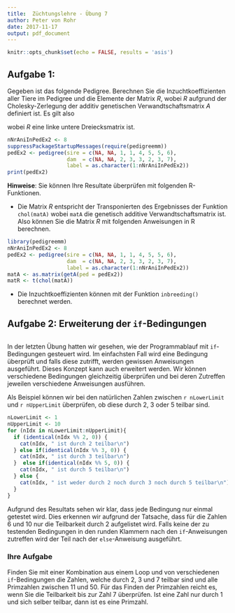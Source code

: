 ```yaml
---
title:  Züchtungslehre - Übung 7
author: Peter von Rohr
date: 2017-11-17
output: pdf_document
---
```


```r
knitr::opts_chunk$set(echo = FALSE, results = 'asis')
```


## Aufgabe 1:

Gegeben ist das folgende Pedigree. Berechnen Sie die Inzuchtkoeffizienten aller Tiere im Pedigree und die Elemente der Matrix $R$, wobei $R$ aufgrund der Cholesky-Zerlegung der additiv genetischen Verwandtschaftsmatrix $A$ definiert ist. Es gilt also 

\begin{equation}
A = R * R^T
\label{eq:AChol}
\end{equation}

wobei $R$ eine linke untere Dreiecksmatrix ist.

```r
nNrAniInPedEx2 <- 8
suppressPackageStartupMessages(require(pedigreemm))
pedEx2 <- pedigree(sire = c(NA, NA, 1, 1, 4, 5, 5, 6), 
                   dam  = c(NA, NA, 2, 3, 3, 2, 3, 7),
                   label = as.character(1:nNrAniInPedEx2))
print(pedEx2)
```

__Hinweise__:
Sie können Ihre Resultate überprüfen mit folgenden R-Funktionen.

- Die Matrix $R$ entspricht der Transponierten des Ergebnisses der Funktion `chol(matA)` wobei `matA` die genetisch additive Verwandtschaftsmatrix ist. Also können Sie die Matrix $R$ mit folgenden Anweisungen in R berechnen.

```r
library(pedigreemm)
nNrAniInPedEx2 <- 8
pedEx2 <- pedigree(sire = c(NA, NA, 1, 1, 4, 5, 5, 6), 
                   dam  = c(NA, NA, 2, 3, 3, 2, 3, 7),
                   label = as.character(1:nNrAniInPedEx2))
matA <- as.matrix(getA(ped = pedEx2))
matR <- t(chol(matA))
```

- Die Inzuchtkoeffizienten können mit der Funktion `inbreeding()` berechnet werden.

<!-- ------------------------------------------------------ --
  -- In dieser Übung sollen die Inzuchtkoeffizienten        --
  -- und die Elemente der Matrix R von Hand berechnet       --
  -- werden. Zur Kontrolle können die Inzuchtkoeffizienten  --
  -- mit der Funktion `inbreeding()` und die Matrix R       --
  -- wie oben gezeigt, mit dem R-statement `t(chol(matA))   --
  -- berechnet werden. Dabei nehmen wir an, dass matA die   --
  -- genetisch additive Verwandtschaftsmatrix zum gegebenen --
  -- Pedigree enthält.                                      --
  -->
  

## Aufgabe 2: Erweiterung der `if`-Bedingungen
```r
```

In der letzten Übung hatten wir gesehen, wie der Programmablauf mit `if`-Bedingungen gesteuert wird. Im einfachsten Fall wird eine Bedingung überprüft und falls diese zutrifft, werden gewissen Anweisungen ausgeführt. Dieses Konzept kann auch erweitert werden. Wir können verschiedene Bedingungen gleichzeitig überprüfen und bei deren Zutreffen jeweilen verschiedene Anweisungen ausführen. 

Als Beispiel können wir bei den natürlichen Zahlen zwischen `r nLowerLimit` und `r nUpperLimit` überprüfen, ob diese durch 2, 3 oder 5 teilbar sind.

\pagebreak

```r
nLowerLimit <- 1
nUpperLimit <- 10
for (nIdx in nLowerLimit:nUpperLimit){
  if (identical(nIdx %% 2, 0)) {
    cat(nIdx, " ist durch 2 teilbar\n")
  } else if(identical(nIdx %% 3, 0)) {
    cat(nIdx, " ist durch 3 teilbar\n")
  }  else if(identical(nIdx %% 5, 0)) {
    cat(nIdx, " ist durch 5 teilbar\n")
  } else {
    cat(nIdx, " ist weder durch 2 noch durch 3 noch durch 5 teilbar\n")
  }
}
```

Aufgrund des Resultats sehen wir klar, dass jede Bedingung nur einmal getestet wird. Dies erkennen wir aufgrund der Tatsache, dass für die Zahlen $6$ und $10$ nur die Teilbarkeit durch $2$ aufgelistet wird. Falls keine der zu testenden Bedingungen in den runden Klammern nach den `if`-Anweisungen zutreffen wird der Teil nach der `else`-Anweisung ausgeführt.


### Ihre Aufgabe
Finden Sie mit einer Kombination aus einem Loop und von verschiedenen `if`-Bedingungen die Zahlen, welche durch $2$, $3$ und $7$ teilbar sind und alle Primzahlen zwischen $11$ und $50$. Für das Finden der Primzahlen reicht es, wenn Sie die Teilbarkeit bis zur Zahl $7$ überprüfen. Ist eine Zahl nur durch $1$ und sich selber teilbar, dann ist es eine Primzahl.

<!-- ---------------------------------------------------- --
  -- Analog zum oben gezeigten R-code-junk soll in        --
  -- einem Loop zwischen 11 und 50 getested werden,       --
  -- welche Zahlen durch 2, 3, 5 und 7 teilbar sind.      --
  -- Alle Zahlen zwischen 11 und 50, welche weder         --
  -- durch 2, 3, 5 oder 7 teilbar sind, sind Primzahlen.  --
  -- Die Teilbarkeit wird wieder in einer Serie von if-   --
  -- und else if-Bedingungen überprüft. Alle Zahlen,      --
  -- welche weder durch 2, 3, 5 oder 7 Teilbar sind,      -- 
  -- werden im else-Teil der Bedingungsserie abgehandelt. --
  -->
  
